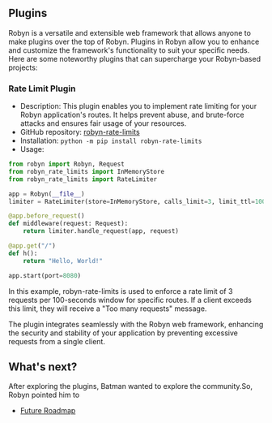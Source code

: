 ## Plugins

Robyn is a versatile and extensible web framework that allows anyone to make plugins over the top of Robyn.
Plugins in Robyn allow you to enhance and customize the framework's functionality to suit your specific needs. Here are some noteworthy plugins that can supercharge your Robyn-based projects:

### Rate Limit Plugin

- Description: This plugin enables you to implement rate limiting for your Robyn application's routes. It helps prevent abuse, and brute-force attacks and ensures fair usage of your resources.
- GitHub repository: [robyn-rate-limits](https://github.com/IdoKendo/robyn_rate_limits)
- Installation:
  `python -m pip install robyn-rate-limits`
- Usage:

```py
from robyn import Robyn, Request
from robyn_rate_limits import InMemoryStore
from robyn_rate_limits import RateLimiter

app = Robyn(__file__)
limiter = RateLimiter(store=InMemoryStore, calls_limit=3, limit_ttl=100)

@app.before_request()
def middleware(request: Request):
    return limiter.handle_request(app, request)

@app.get("/")
def h():
    return "Hello, World!"

app.start(port=8080)
```

In this example, robyn-rate-limits is used to enforce a rate limit of 3 requests per 100-seconds window for specific routes. If a client exceeds this limit, they will receive a "Too many requests" message.

The plugin integrates seamlessly with the Robyn web framework, enhancing the security and stability of your application by preventing excessive requests from a single client.

## What's next?

After exploring the plugins, Batman wanted to explore the community.So, Robyn pointed him to

- [Future Roadmap](/documentation/future-roadmap)
